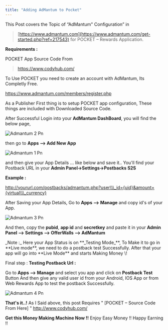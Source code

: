 ```yaml
---
title: "Adding AdMantum to Pocket"
---
```


This Post covers the Topic of “AdMantum" Configuration” in

> [https://www.admantum.com](https://www.admantum.com/get-started.php?ref=217543)  for POCKET – Rewards Application.

**Requirements :**

POCKET App Source Code From

> https://www.codyhub.com/

To Use POCKET you need to create an account with AdMantum, Its Completly Free.

https://www.admantum.com/members/register.php

As a Publisher First thing is to setup POCKET app configuration, These things are included with Downloaded Source Code.

After Successful Login into your **AdMantum DashBoard**, you will find the below page,

![Admantum 2 Pn](/images/admantum_2.png)

then go to **Apps --\> Add New App**

![Admantum 1 Pn](/images/admantum_1.png)

and then give your App Details ... like below and save it.. You'll find your Postback URL in your **Admin Panel-\>Settings-\>Postbacks S2S**

**Example :**

 http://yoururl.com/postbacks/admantum.php?user\\\_id={uid}&amount={virtual\\\_currency}

After Saving your App Details, Go to **Apps --\> Manage** and copy id's of your App.

![Admantum 3 Pn](/images/admantum_3.png)

And then, copy the **pubid**, **app id** and **secretkey** and paste it in your **Admin Panel --\> Settings --\> OfferWalls --\> AdMantum**

<Check>
  _Note :_ Here your App Status is on **_Testing Mode_**, To Make it to go in **Live mode**, we need to do a postback test Successfully. After that your app will go into **Live Mode** and starts Making Money \!
</Check>

Final step : **Testing Postback Url :**

Go to **Apps --\> Manage** and select you app and click on **Postback Test** Button And then give any valid user id from your Android, IOS App or from Web Rewards App to test the postback Successfully.

![Admantum 4 Pn](/images/admantum_4.png)

**That's it..\!** As I Said above, this post Requires " [POCKET – Source Code From Here] " http://www.codyhub.com/

**Get this Money Making Machine Now \!\!** Enjoy Easy Money \!\! Happy Earning \!\!